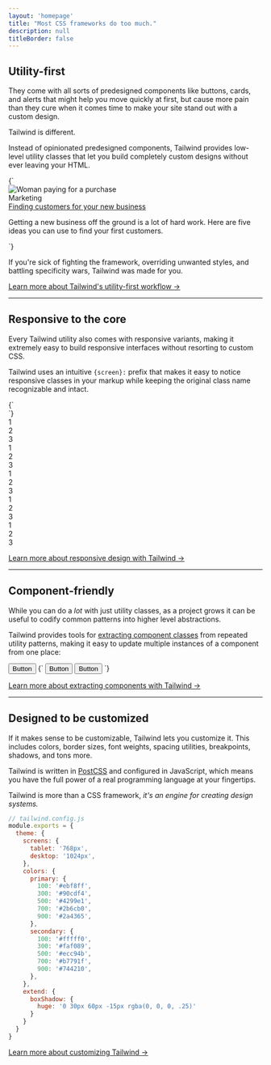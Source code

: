 ```yaml
---
layout: 'homepage'
title: "Most CSS frameworks do too much."
description: null
titleBorder: false
---
```



<h2 style={{fontSize: "0"}} className="invisible m-0 -mb-6">Utility-first</h2>

They come with all sorts of predesigned components like buttons, cards, and alerts that might help you move quickly at first, but cause more pain than they cure when it comes time to make your site stand out with a custom design.

Tailwind is different.

Instead of opinionated predesigned components, Tailwind provides low-level utility classes that let you build completely custom designs without ever leaving your HTML.

<CodeSample className="p-8" lang="html">
{`<div class="md:flex">
  <div class="md:flex-shrink-0">
    <img class="rounded-lg md:w-56" src="https://images.unsplash.com/photo-1556740738-b6a63e27c4df?ixlib=rb-1.2.1&ixid=eyJhcHBfaWQiOjEyMDd9&auto=format&fit=crop&w=448&q=80" alt="Woman paying for a purchase"/>
  </div>
  <div class="mt-4 md:mt-0 md:ml-6">
    <div class="uppercase tracking-wide text-sm text-indigo-600 font-bold">Marketing</div>
    <a href="#" class="block mt-1 text-lg leading-tight font-semibold text-gray-900 hover:underline">Finding customers for your new business</a>
    <p class="mt-2 text-gray-600">Getting a new business off the ground is a lot of hard work. Here are five ideas you can use to find your first customers.</p>
  </div>
</div>`}
</CodeSample>

If you're sick of fighting the framework, overriding unwanted styles, and battling specificity wars, Tailwind was made for you.

[Learn more about Tailwind's utility-first workflow &rarr;](/docs/utility-first)

---

## Responsive to the core

Every Tailwind utility also comes with responsive variants, making it extremely easy to build responsive interfaces without resorting to custom CSS.

Tailwind uses an intuitive `{screen}:` prefix that makes it easy to notice responsive classes in your markup while keeping the original class name recognizable and intact.

<ResponsiveCodeSample>
<HighlightCode>
{`<div class="none:justify-start sm:justify-center md:justify-end lg:justify-between xl:justify-around ...">
  <!-- ... -->
</div>`}
</HighlightCode>
<NoneScreenSize>
<div className="flex justify-start bg-gray-200">
  <div className="text-gray-700 text-center bg-gray-400 px-4 py-2 m-2">1</div>
  <div className="text-gray-700 text-center bg-gray-400 px-4 py-2 m-2">2</div>
  <div className="text-gray-700 text-center bg-gray-400 px-4 py-2 m-2">3</div>
</div>
</NoneScreenSize>
<SmScreenSize>
<div className="flex justify-center bg-gray-200">
  <div className="text-gray-700 text-center bg-gray-400 px-4 py-2 m-2">1</div>
  <div className="text-gray-700 text-center bg-gray-400 px-4 py-2 m-2">2</div>
  <div className="text-gray-700 text-center bg-gray-400 px-4 py-2 m-2">3</div>
</div>
</SmScreenSize>
<MdScreenSize>
<div className="flex justify-end bg-gray-200">
  <div className="text-gray-700 text-center bg-gray-400 px-4 py-2 m-2">1</div>
  <div className="text-gray-700 text-center bg-gray-400 px-4 py-2 m-2">2</div>
  <div className="text-gray-700 text-center bg-gray-400 px-4 py-2 m-2">3</div>
</div>
</MdScreenSize>
<LgScreenSize>
<div className="flex justify-between bg-gray-200">
  <div className="text-gray-700 text-center bg-gray-400 px-4 py-2 m-2">1</div>
  <div className="text-gray-700 text-center bg-gray-400 px-4 py-2 m-2">2</div>
  <div className="text-gray-700 text-center bg-gray-400 px-4 py-2 m-2">3</div>
</div>
</LgScreenSize>
<XlScreenSize>
<div className="flex justify-around bg-gray-200">
  <div className="text-gray-700 text-center bg-gray-400 px-4 py-2 m-2">1</div>
  <div className="text-gray-700 text-center bg-gray-400 px-4 py-2 m-2">2</div>
  <div className="text-gray-700 text-center bg-gray-400 px-4 py-2 m-2">3</div>
</div>
</XlScreenSize>
</ResponsiveCodeSample>

[Learn more about responsive design with Tailwind &rarr;](/docs/responsive-design)

---

## Component-friendly

While you can do a *lot* with just utility classes, as a project grows it can be useful to codify common patterns into higher level abstractions.

Tailwind provides tools for [extracting component classes](/docs/extracting-components) from repeated utility patterns, making it easy to update multiple instances of a component from one place:


<CodeSample className="text-center" lang="html">
<button className="bg-blue-500 hover:bg-blue-600 text-white font-bold py-2 px-4 rounded">
  Button
</button>
{`<!-- Using utilities: -->
<button class="bg-blue-500 hover:bg-blue-600 text-white font-bold py-2 px-4 rounded">
  Button
</button>

<!-- Extracting component classes: -->
<button class="btn btn-blue">
  Button
</button>

<style>
  .btn {
    @apply font-bold py-2 px-4 rounded;
  }
  .btn-blue {
    @apply bg-blue-500 text-white;
  }
  .btn-blue:hover {
    @apply bg-blue-600;
  }
</style>`}
</CodeSample>


[Learn more about extracting components with Tailwind &rarr;](/docs/extracting-components)

---

## Designed to be customized

If it makes sense to be customizable, Tailwind lets you customize it. This includes colors, border sizes, font weights, spacing utilities, breakpoints, shadows, and tons more.

Tailwind is written in [PostCSS](http://postcss.org/) and configured in JavaScript, which means you have the full power of a real programming language at your fingertips.

Tailwind is more than a CSS framework, *it's an engine for creating design systems.*

```js
// tailwind.config.js
module.exports = {
  theme: {
    screens: {
      tablet: '768px',
      desktop: '1024px',
    },
    colors: {
      primary: {
        100: '#ebf8ff',
        300: '#90cdf4',
        500: '#4299e1',
        700: '#2b6cb0',
        900: '#2a4365',
      },
      secondary: {
        100: '#fffff0',
        300: '#faf089',
        500: '#ecc94b',
        700: '#b7791f',
        900: '#744210',
      },
    },
    extend: {
      boxShadow: {
        huge: '0 30px 60px -15px rgba(0, 0, 0, .25)'
      }
    }
  }
}
```

[Learn more about customizing Tailwind &rarr;](/docs/configuration)

